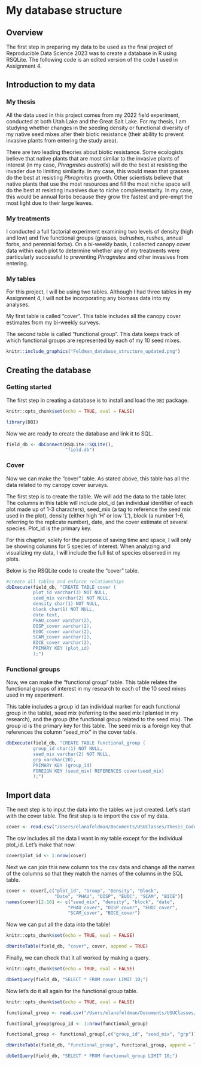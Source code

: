 # My database structure

## Overview
The first step in preparing my data to be used as the final project of Reproducible Data Science 2023 was to create a database in R using RSQLite. The following code is an edited version of the code I used in Assignment 4.

## Introduction to my data
### My thesis
All the data used in this project comes from my 2022 field experiment, conducted at both Utah Lake and the Great Salt Lake. For my thesis, I am studying whether changes in the seeding density or functional diversity of my native seed mixes alter their biotic resistance (their ability to prevent invasive plants from entering the study area).

There are two leading theories about biotic resistance. Some ecologists believe that native plants that are most similar to the invasive plants of interest (in my case, *Phragmites australis*) will do the best at resisting the invader due to limiting similarity. In my case, this would mean that grasses do the best at resisting *Phragmites* growth. Other scientists believe that native plants that use the most resources and fill the most niche space will do the best at resisting invasives due to niche complementarity. In my case, this would be annual forbs because they grow the fastest and pre-empt the most light due to their large leaves. 

### My treatments
I conducted a full factorial experiment examining two levels of density (high and low) and five functional groups (grasses, bulrushes, rushes, annual forbs, and perennial forbs). On a bi-weekly basis, I collected canopy cover data within each plot to determine whether any of my treatments were particularly successful to preventing *Phragmites* and other invasives from entering. 

### My tables 
For this project, I will be using two tables. Although I had three tables in my Assignment 4, I will not be incorporating any biomass data into my analyses. 

My first table is called "cover". This table includes all the canopy cover estimates from my bi-weekly surveys.

The second table is called "functional group". This data keeps track of which functional groups are represented by each of my 10 seed mixes.

```r
knitr::include_graphics("Feldman_database_structure_updated.png")
```

## Creating the database
### Getting started
The first step in creating a database is to install and load the `DBI` package. 

```r
knitr::opts_chunk$set(echo = TRUE, eval = FALSE)
```

```r
library(DBI)
```

Now we are ready to create the database and link it to SQL. 

```r
field_db <- dbConnect(RSQLite::SQLite(),
                      "field.db")
```

### Cover
Now we can make the "cover" table. As stated above, this table has all the data related to my canopy cover surveys.

The first step is to create the table. We will add the data to the table later. The columns in this table will include plot_id (an individual identifier of each plot made up of 1-3 characters), seed_mix (a tag to reference the seed mix used in the plot), density (either high 'H' or low 'L'), block (a number 1-6, referring to the replicate number), date, and the cover estimate of several species. Plot_id is the primary key. 

For this chapter, solely for the purpose of saving time and space, I will only be showing columns for 5 species of interest. When analyzing and visualizing my data, I will include the full list of species observed in my plots. 

Below is the RSQLite code to create the "cover" table. 

```r
#create all tables and enforce relationships
dbExecute(field_db, "CREATE TABLE cover (
          plot_id varchar(3) NOT NULL,
          seed_mix varchar(2) NOT NULL,
          density char(1) NOT NULL,
          block char(1) NOT NULL,
          date text,
          PHAU_cover varchar(2),
          DISP_cover varchar(2),
          EUOC_cover varchar(2),
          SCAM_cover varchar(2),
          BICE_cover varchar(2),
          PRIMARY KEY (plot_id)
          );")
```

### Functional groups

Now, we can make the "functional group" table. This table relates the functional groups of interest in my research to each of the 10 seed mixes used in my experiment. 

This table includes a group id (an individual marker for each functional group in the table), seed mix (referring to the seed mix I planted in my research), and the group (the functional group related to the seed mix). The group id is the primary key for this table. The seed mix is a foreign key that references the column "seed_mix" in the cover table. 

```r
dbExecute(field_db, "CREATE TABLE functional_group (
          group_id char(1) NOT NULL,
          seed_mix varchar(2) NOT NULL,
          grp varchar(20),
          PRIMARY KEY (group_id)
          FOREIGN KEY (seed_mix) REFERENCES cover(seed_mix)
          );")
```

## Import data

The next step is to input the data into the tables we just created. Let's start with the cover table. The first step is to import the csv of my data. 

```r
cover <- read.csv("/Users/elanafeldman/Documents/USUClasses/Thesis_Code/Field22/fb_sql.csv")
```

The csv includes all the data I want in my table except for the individual plot_id. Let's make that now.

```r
cover$plot_id <- 1:nrow(cover)
```

Next we can join this new column tos the csv data and change all the names of the columns so that they match the names of the columns in the SQL table.

```r
cover <- cover[,c("plot_id", "Group", "Density", "Block", 
                  "Date", "PHAU", "DISP", "EUOC", "SCAM", "BICE")]
names(cover)[2:10] <- c("seed_mix", "density", "block", "date", 
                       "PHAU_cover", "DISP_cover", "EUOC_cover", 
                       "SCAM_cover", "BICE_cover")
```

Now we can put all the data into the table!

```r
knitr::opts_chunk$set(echo = TRUE, eval = FALSE)

dbWriteTable(field_db, "cover", cover, append = TRUE)
```

Finally, we can check that it all worked by making a query.

```r
knitr::opts_chunk$set(echo = TRUE, eval = FALSE)

dbGetQuery(field_db, "SELECT * FROM cover LIMIT 10;")
```

Now let's do it all again for the functional group table.

```r
knitr::opts_chunk$set(echo = TRUE, eval = FALSE)

functional_group <- read.csv("/Users/elanafeldman/Documents/USUClasses/Thesis_Code/Field22/functional_group.csv")

functional_group$group_id <- 1:nrow(functional_group)

functional_group <- functional_group[,c("group_id", "seed_mix", "grp")]

dbWriteTable(field_db, "functional_group", functional_group, append = TRUE)

dbGetQuery(field_db, "SELECT * FROM functional_group LIMIT 10;")
```
